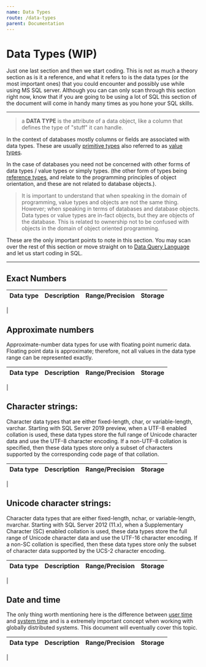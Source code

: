 ```yaml
---
name: Data Types
route: /data-types
parent: Documentation
---
```


# Data Types (WIP)

Just one last section and then we start coding. This is not as much a theory section as is it a reference, and what it refers to is the data types (or the most important ones) that you could encounter and possibly use while using MS SQL server. Although you can can only scan through this section right now, know that if you are going to be using a lot of SQL this section of the document will come in handy many times as you hone your SQL skills.

---

> a **DATA TYPE** is the attribute of a data object, like a column that defines the type of "stuff" it can handle. 

In the context of databases mostly columns or fields are associated with data types. These are usually [primitive types](https://en.wikibooks.org/wiki/Java_Programming/Primitive_Types) also referred to as [value types](https://www.tutorialsteacher.com/csharp/csharp-value-type-and-reference-type). 

In the case of databases you need not be concerned with other forms of data types / value types or simply types. (the other form of types being [reference types](https://docs.microsoft.com/en-us/dotnet/csharp/language-reference/keywords/reference-types), and relate to the programming principles of object orientation, and these are not related to database objects.). 

> It is important to understand that when speaking in the domain of programming, value types and objects are not the same thing. However; when speaking in terms of databases and database objects. Data types or value types are in-fact objects, but they are objects of the database. This is related to ownership not to be confused with objects in the domain of object oriented programming.

These are the only important points to note in this section. You may scan over the rest of this section or move straight on to [Data Query Language]() and let us start coding in SQL.

---

## Exact Numbers

| Data type | Description | Range/Precision | Storage |
|-----------|-------------|-----------------|---------|
|


## Approximate numbers

Approximate-number data types for use with floating point numeric data. Floating point data is approximate; therefore, not all values in the data type range can be represented exactly.

| Data type | Description | Range/Precision | Storage |
|-----------|-------------|-----------------|---------|
|

## Character strings:

Character data types that are either fixed-length, char, or variable-length, varchar. Starting with SQL Server 2019 preview, when a UTF-8 enabled collation is used, these data types store the full range of Unicode character data and use the UTF-8 character encoding. If a non-UTF-8 collation is specified, then these data types store only a subset of characters supported by the corresponding code page of that collation.

| Data type | Description | Range/Precision | Storage |
|-----------|-------------|-----------------|---------|
|

## Unicode character strings:

Character data types that are either fixed-length, nchar, or variable-length, nvarchar. Starting with SQL Server 2012 (11.x), when a Supplementary Character (SC) enabled collation is used, these data types store the full range of Unicode character data and use the UTF-16 character encoding. If a non-SC collation is specified, then these data types store only the subset of character data supported by the UCS-2 character encoding.

| Data type | Description | Range/Precision | Storage |
|-----------|-------------|-----------------|---------|
|

## Date and time

The only thing worth mentioning here is the difference between [user time]() and [system time]() and is a extremely important concept when working with globally distributed systems. This document will eventually cover this topic.

| Data type | Description | Range/Precision | Storage |
|-----------|-------------|-----------------|---------|
|